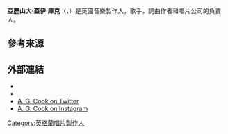 {{Expand language|1=en|time=2020-10-29T01:48:45+00:00}}
{{NoteTA
|G1=Music
}}
{{Infobox musical artist
| name             = A. G. Cook<br /><small>A.G.庫克</small>
| image            = File:A. G. Cook.jpg
| caption          = A.G.庫克表演於2015年3月。
| background       = non_performing_personnel
| birth_name       = Alexander Guy Cook<ref name="pitchfork-sherburne">{{cite web |url=http://pitchfork.com/thepitch/485-pc-music/ |title=PC Music's Twisted Electronic Pop: A User's Manual |last=Sherburne |first=Philip |date=2014-09-17 |publisher=[[Pitchfork_Media|Pitchfork Media]] |accessdate=2015-02-07 |archive-date=2015-01-21 |archive-url=https://web.archive.org/web/20150121012759/http://pitchfork.com/thepitch/485-pc-music/ |dead-url=no }}</ref><br/>亞歷山大·蓋伊·庫克
| birth_date       = {{birth date and age|df=yes|1990|08|23}}<ref name="tank-golsorkhi">{{cite web |url=http://tankmagazine.com/live/tank/radio-tank-mix-a-g-cook |title=Radio Tank Mix: A. G. Cook |last=Golsorkhi-Ainslie |first=Sohrab |date=2013-08-25 |website=[[Tank_(magazine)|Tank]] |accessdate=2015-02-05 |archive-date=2020-11-08 |archive-url=https://web.archive.org/web/20201108123155/https://tankmagazine.com/live/tank/radio-tank-mix-a-g-cook |dead-url=no }}</ref>
| death_date       =
| origin           = {{UK}}[[倫敦|倫敦]]
| genre            = {{hlist|[[流行_(音樂類型)|流行]]|[[電子音樂|電子音樂]]|[[實驗音樂|實驗音樂]]|[[舞曲|舞曲]]}}
| occupation       = {{hlist|音樂製作人|詞曲作家|歌手}}
| years_active     = 2011年-現在
| label            = {{le|PC Music}}
| website          = {{URL|http://agcook.com/}}
}}

'''亞歷山大·蓋伊·庫克'''（{{lang-en|Alexander Guy Cook}}，{{bd|1990年|8月23日}}）是英國音樂製作人，歌手，詞曲作者和唱片公司{{le|PC Music}}的負責人。

==參考來源==
{{reflist}}

==外部連結==
*{{URL|http://pcmusic.info/|PC Music official site}}
*{{Discogs artist}}
*[https://twitter.com/agcook404 A. G. Cook on Twitter]{{Wayback|url=https://twitter.com/agcook404 |date=20201106084055 }}
*[https://www.instagram.com/agcook404/ A. G. Cook on Instagram]{{Wayback|url=https://www.instagram.com/agcook404/ |date=20190503082000 }}

{{Authority control}}
{{DEFAULTSORT:Cook, AG}}

[[Category:英格蘭唱片製作人|Category:英格蘭唱片製作人]]